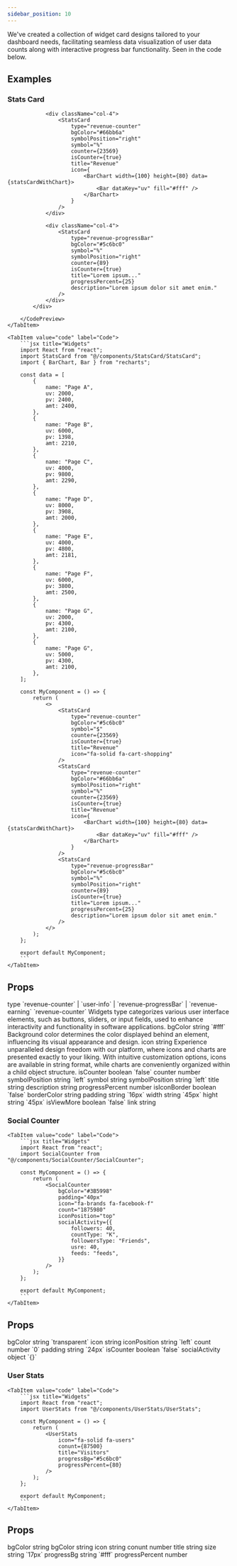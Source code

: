 ```yaml
---
sidebar_position: 10
---
```


We've created a collection of widget card designs tailored to your dashboard needs, facilitating seamless data visualization of user data counts along with interactive progress bar functionality. Seen in the code below.


## Examples

### Stats Card

<Tabs>
    <TabItem value="preview" label="Preview">
        <CodePreview>
            <div className="d-flex gap-2">
                <div className="col-4">
                    <StatsCard
                        type="revenue-counter"
                        bgColor="#5c6bc0"
                        symbol="$"
                        counter={23569}
                        isCounter={true}
                        title="Revenue"
                        icon="fa-solid fa-cart-shopping"
                    />
                </div>

                <div className="col-4">
                    <StatsCard
                        type="revenue-counter"
                        bgColor="#66bb6a"
                        symbolPosition="right"
                        symbol="%"
                        counter={23569}
                        isCounter={true}
                        title="Revenue"
                        icon={
                            <BarChart width={100} height={80} data={statsCardWithChart}>
                                <Bar dataKey="uv" fill="#fff" />
                            </BarChart>
                        }
                    />
                </div>

                <div className="col-4">
                    <StatsCard
                        type="revenue-progressBar"
                        bgColor="#5c6bc0"
                        symbol="%"
                        symbolPosition="right"
                        counter={89}
                        isCounter={true}
                        title="Lorem ipsum..."
                        progressPercent={25}
                        description="Lorem ipsum dolor sit amet enim."
                    />
                </div>
            </div>

        </CodePreview>
    </TabItem>
    
    <TabItem value="code" label="Code">
        ```jsx title="Widgets"
        import React from "react";
        import StatsCard from "@/components/StatsCard/StatsCard";
        import { BarChart, Bar } from "recharts";

        const data = [
            {
                name: "Page A",
                uv: 2000,
                pv: 2400,
                amt: 2400,
            },
            {
                name: "Page B",
                uv: 6000,
                pv: 1398,
                amt: 2210,
            },
            {
                name: "Page C",
                uv: 4000,
                pv: 9800,
                amt: 2290,
            },
            {
                name: "Page D",
                uv: 8000,
                pv: 3908,
                amt: 2000,
            },
            {
                name: "Page E",
                uv: 4000,
                pv: 4800,
                amt: 2181,
            },
            {
                name: "Page F",
                uv: 6000,
                pv: 3800,
                amt: 2500,
            },
            {
                name: "Page G",
                uv: 2000,
                pv: 4300,
                amt: 2100,
            },
            {
                name: "Page G",
                uv: 5000,
                pv: 4300,
                amt: 2100,
            },
        ];

        const MyComponent = () => {
            return (
                <>
                    <StatsCard
                        type="revenue-counter"
                        bgColor="#5c6bc0"
                        symbol="$"
                        counter={23569}
                        isCounter={true}
                        title="Revenue"
                        icon="fa-solid fa-cart-shopping"
                    />
                    <StatsCard
                        type="revenue-counter"
                        bgColor="#66bb6a"
                        symbolPosition="right"
                        symbol="%"
                        counter={23569}
                        isCounter={true}
                        title="Revenue"
                        icon={
                            <BarChart width={100} height={80} data={statsCardWithChart}>
                                <Bar dataKey="uv" fill="#fff" />
                            </BarChart>
                        }
                    />
                    <StatsCard
                        type="revenue-progressBar"
                        bgColor="#5c6bc0"
                        symbol="%"
                        symbolPosition="right"
                        counter={89}
                        isCounter={true}
                        title="Lorem ipsum..."
                        progressPercent={25}
                        description="Lorem ipsum dolor sit amet enim."
                    />
                </>
            );
        };

        export default MyComponent;
        ```
    </TabItem>
</Tabs>

## Props

<FeatureTable>
    <tr>
        <td>type</td>
        <td>
            `revenue-counter` |
             `user-info` |
              `revenue-progressBar` |
            `revenue-earning`
        </td>
        <td>`revenue-counter`</td>
        <td>
            Widgets type categorizes various user interface elements, such as buttons, sliders, or input fields, used to enhance interactivity and functionality in software applications.
        </td>
    </tr>
    <tr>
        <td>bgColor</td>
        <td>string</td>
        <td>`#fff`</td>
        <td>Background color determines the color displayed behind an element, influencing its visual appearance and design.</td>
    </tr>
    <tr>
        <td>icon</td>
        <td>string</td>
        <td></td>
        <td>
        Experience unparalleled design freedom with our platform, where icons and charts are presented exactly to your liking. With intuitive customization options, icons are available in string format, while charts are conveniently organized within a child object structure.
        </td>
    </tr>
    <tr>
        <td>isCounter</td>
        <td>boolean</td>
        <td>`false`</td>
        <td></td>
    </tr>
    <tr>
        <td>counter</td>
        <td>number</td>
        <td></td>
        <td></td>
    </tr>
    <tr>
        <td>symbolPosition</td>
        <td>string</td>
        <td>`left`</td>
        <td></td>
    </tr>
    <tr>
        <td>symbol</td>
        <td>string</td>
        <td></td>
        <td></td>
    </tr>
    <tr>
        <td>symbolPosition</td>
        <td>string</td>
        <td>`left`</td>
        <td></td>
    </tr>
    <tr>
        <td>title</td>
        <td>string</td>
        <td></td>
        <td></td>
    </tr>
    <tr>
        <td>description</td>
        <td>string</td>
        <td></td>
        <td></td>
    </tr>
    <tr>
        <td>progressPercent</td>
        <td>number</td>
        <td></td>
        <td></td>
    </tr>
    <tr>
        <td>isIconBorder</td>
        <td>boolean</td>
        <td>`false`</td>
        <td></td>
    </tr>
    <tr>
        <td>borderColor</td>
        <td>string</td>
        <td></td>
        <td></td>
    </tr>
    <tr>
        <td>padding</td>
        <td>string</td>
        <td>`16px`</td>
        <td></td>
    </tr>
    <tr>
        <td>width</td>
        <td>string</td>
        <td>`45px`</td>
        <td></td>
    </tr>
    <tr>
        <td>hight</td>
        <td>string</td>
        <td>`45px`</td>
        <td></td>
    </tr>
    <tr>
        <td>isViewMore</td>
        <td>boolean</td>
        <td>`false`</td>
        <td></td>
    </tr>
    <tr>
        <td>link</td>
        <td>string</td>
        <td></td>
        <td></td>
    </tr>
</FeatureTable>

### Social Counter

<Tabs>
    <TabItem value="preview" label="Preview">
        <CodePreview>
            <div className="col-4">
                <SocialCounter
                    bgColor="#3B5998"
                    padding="40px"
                    icon="fa-brands fa-facebook-f"
                    count="1875980"
                    iconPosition="top"
                    socialActivity={{
                        followers: 40,
                        countType: "K",
                        followersType: "Friends",
                        usre: 40,
                        feeds: "feeds",
                    }}
                />
            </div>
        </CodePreview>
    </TabItem>
    
    <TabItem value="code" label="Code">
        ```jsx title="Widgets"
        import React from "react";
        import SocialCounter from "@/components/SocialCounter/SocialCounter";

        const MyComponent = () => {
            return (
                <SocialCounter
                    bgColor="#3B5998"
                    padding="40px"
                    icon="fa-brands fa-facebook-f"
                    count="1875980"
                    iconPosition="top"
                    socialActivity={{
                        followers: 40,
                        countType: "K",
                        followersType: "Friends",
                        usre: 40,
                        feeds: "feeds",
                    }}
                />
            );
        };

        export default MyComponent;
        ```
    </TabItem>
</Tabs>

## Props

<FeatureTable>
    <tr>
        <td>bgColor</td>
        <td>string</td>
        <td>`transparent`</td>
        <td></td>
    </tr>
    <tr>
        <td>icon</td>
        <td>string</td>
        <td></td>
        <td></td>
    </tr>
    <tr>
        <td>iconPosition</td>
        <td>string</td>
        <td>`left`</td>
        <td></td>
    </tr>
    <tr>
        <td>count</td>
        <td>number</td>
        <td>`0`</td>
        <td></td>
    </tr>
    <tr>
        <td>padding</td>
        <td>string</td>
        <td>`24px`</td>
        <td></td>
    </tr>
    <tr>
        <td>isCounter</td>
        <td>boolean</td>
        <td>`false`</td>
        <td></td>
    </tr>
    <tr>
        <td>socialActivity</td>
        <td>object</td>
        <td>`{}`</td>
        <td></td>
    </tr>
</FeatureTable>

### User Stats

<Tabs>
    <TabItem value="preview" label="Preview">
        <CodePreview>
            <div className="col-4">
                <UserStats
                    icon="fa-solid fa-users"
                    conunt={87500}
                    title="Visitors"
                    progressBg="#5c6bc0"
                    progressPercent={80}
                />
            </div>
        </CodePreview>
    </TabItem>
    
    <TabItem value="code" label="Code">
        ```jsx title="Widgets"
        import React from "react";
        import UserStats from "@/components/UserStats/UserStats";

        const MyComponent = () => {
            return (
                <UserStats
                    icon="fa-solid fa-users"
                    conunt={87500}
                    title="Visitors"
                    progressBg="#5c6bc0"
                    progressPercent={80}
                />
            );
        };

        export default MyComponent;
        ```
    </TabItem>
</Tabs>

## Props

<FeatureTable>
    <tr>
        <td>bgColor</td>
        <td>string</td>
        <td></td>
        <td></td>
    </tr>
    <tr>
        <td>bgColor</td>
        <td>string</td>
        <td></td>
        <td></td>
    </tr>
    <tr>
        <td>icon</td>
        <td>string</td>
        <td></td>
        <td></td>
    </tr>
    <tr>
        <td>conunt</td>
        <td>number</td>
        <td></td>
        <td></td>
    </tr>
    <tr>
        <td>title</td>
        <td>string</td>
        <td></td>
        <td></td>
    </tr>
    <tr>
        <td>size</td>
        <td>string</td>
        <td>`17px`</td>
        <td></td>
    </tr>
    <tr>
        <td>progressBg</td>
        <td>string</td>
        <td>`#fff`</td>
        <td></td>
    </tr>
    <tr>
        <td>progressPercent</td>
        <td>number</td>
        <td></td>
        <td></td>
    </tr>
</FeatureTable>
